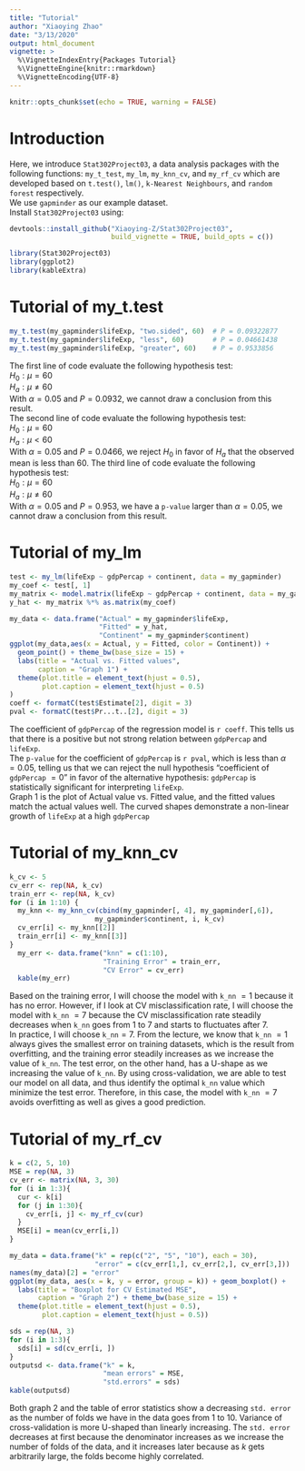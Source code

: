 ```yaml
---
title: "Tutorial"
author: "Xiaoying Zhao"
date: "3/13/2020"
output: html_document
vignette: >
  %\VignetteIndexEntry{Packages Tutorial}
  %\VignetteEngine{knitr::rmarkdown}
  %\VignetteEncoding{UTF-8}
---
```


```r
knitr::opts_chunk$set(echo = TRUE, warning = FALSE)
```

# Introduction
Here, we introduce `Stat302Project03`, a data analysis packages with the following functions: `my_t_test`, `my_lm`, `my_knn_cv`, and `my_rf_cv` which are developed based on `t.test()`, `lm()`, `k-Nearest Neighbours`, and `random forest` respectively.  
We use `gapminder` as our example dataset.  
Install `Stat302Project03` using:  
```r
devtools::install_github("Xiaoying-Z/Stat302Project03", 
                         build_vignette = TRUE, build_opts = c())
```

```r
library(Stat302Project03)
library(ggplot2)
library(kableExtra)
```

# Tutorial of my_t.test
```r
my_t.test(my_gapminder$lifeExp, "two.sided", 60)  # P = 0.09322877
my_t.test(my_gapminder$lifeExp, "less", 60)       # P = 0.04661438
my_t.test(my_gapminder$lifeExp, "greater", 60)    # P = 0.9533856
```
The first line of code evaluate the following hypothesis test:  
$H_0: \mu = 60$   
$H_a: \mu \neq 60$   
With $\alpha = 0.05$ and $P = 0.0932$, we cannot draw a conclusion from this result.  
The second line of code evaluate the following hypothesis test:  
$H_0: \mu = 60$   
$H_a: \mu < 60$   
With $\alpha = 0.05$ and $P = 0.0466$, we reject $H_0$ in favor of $H_a$ that the observed mean is less than 60.
The third line of code evaluate the following hypothesis test:  
$H_0: \mu = 60$   
$H_a: \mu \neq 60$   
With $\alpha = 0.05$ and $P = 0.953$, we have a `p-value` larger than $\alpha = 0.05$, we cannot draw a conclusion from this result.

# Tutorial of my_lm
```r
test <- my_lm(lifeExp ~ gdpPercap + continent, data = my_gapminder)
my_coef <- test[, 1]
my_matrix <- model.matrix(lifeExp ~ gdpPercap + continent, data = my_gapminder)
y_hat <- my_matrix %*% as.matrix(my_coef)

my_data <- data.frame("Actual" = my_gapminder$lifeExp,
                      "Fitted" = y_hat,
                      "Continent" = my_gapminder$continent)
ggplot(my_data,aes(x = Actual, y = Fitted, color = Continent)) + 
  geom_point() + theme_bw(base_size = 15) + 
  labs(title = "Actual vs. Fitted values",
       caption = "Graph 1") + 
  theme(plot.title = element_text(hjust = 0.5),
        plot.caption = element_text(hjust = 0.5)
)
coeff <- formatC(test$Estimate[2], digit = 3)
pval <- formatC(test$Pr...t..[2], digit = 3)
```
The coefficient of `gdpPercap` of the regression model is `r coeff`. This tells us that there is a positive but not strong relation between `gdpPercap` and `lifeExp`.  
The `p-value` for the coefficient of `gdpPercap` is `r pval`, which is less than $\alpha = 0.05$, telling us that we can reject the null hypothesis "coefficient of `gdpPercap` $= 0$" in favor of the alternative hypothesis: `gdpPercap` is statistically significant for interpreting `lifeExp`.  
Graph 1 is the plot of Actual value vs. Fitted value, and the fitted values match the actual values well. The curved shapes demonstrate a non-linear growth of `lifeExp` at a high `gdpPercap`

# Tutorial of my_knn_cv
```r
k_cv <- 5
cv_err <- rep(NA, k_cv)
train_err <- rep(NA, k_cv)
for (i in 1:10) {
  my_knn <- my_knn_cv(cbind(my_gapminder[, 4], my_gapminder[,6]), 
                     my_gapminder$continent, i, k_cv)
  cv_err[i] <- my_knn[[2]]
  train_err[i] <- my_knn[[3]]
}
  my_err <- data.frame("knn" = c(1:10),
                       "Training Error" = train_err,
                       "CV Error" = cv_err)
  kable(my_err)
```
Based on the training error, I will choose the model with `k_nn` $= 1$ because it has no error. However, if I look at CV misclassification rate, I will choose the model with `k_nn` $= 7$ because the CV misclassification rate steadily decreases when `k_nn` goes from $1$ to $7$ and starts to fluctuates after $7$.  
In practice, I will choose `k_nn`$= 7$. From the lecture, we know that `k_nn` $= 1$ always gives the smallest error on training datasets, which is the result from overfitting, and the training error steadily increases as we increase the value of `k_nn`. The test error, on the other hand, has a U-shape as we increasing the value of `k_nn`. By using cross-validation, we are able to test our model on all data, and thus identify the optimal `k_nn` value which minimize the test error. Therefore, in this case, the model with `k_nn` $= 7$ avoids overfitting as well as gives a good prediction.  

# Tutorial of my_rf_cv
```r
k = c(2, 5, 10)
MSE = rep(NA, 3)
cv_err <- matrix(NA, 3, 30)
for (i in 1:3){
  cur <- k[i]
  for (j in 1:30){
    cv_err[i, j] <- my_rf_cv(cur)
  }
  MSE[i] = mean(cv_err[i,])
}

```

```r
my_data = data.frame("k" = rep(c("2", "5", "10"), each = 30), 
                     "error" = c(cv_err[1,], cv_err[2,], cv_err[3,]))
names(my_data)[2] = "error"
ggplot(my_data, aes(x = k, y = error, group = k)) + geom_boxplot() + 
  labs(title = "Boxplot for CV Estimated MSE",
       caption = "Graph 2") + theme_bw(base_size = 15) +
  theme(plot.title = element_text(hjust = 0.5),
        plot.caption = element_text(hjust = 0.5))

sds = rep(NA, 3)
for (i in 1:3){
  sds[i] = sd(cv_err[i, ])
}
outputsd <- data.frame("k" = k,
                       "mean errors" = MSE,
                       "std.errors" = sds)
kable(outputsd)
```
Both graph 2 and the table of error statistics show a decreasing `std. error` as the number of folds we have in the data goes from $1$ to $10$. Variance of cross-validation is more U-shaped than linearly increasing. The `std. error` decreases at first because the denominator increases as we increase the number of folds of the data, and it increases later because as $k$ gets arbitrarily large, the folds become highly correlated.































